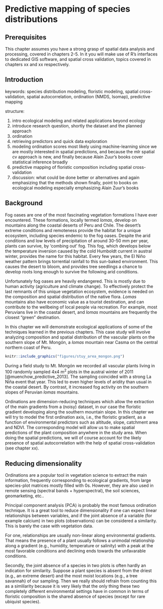# Predictive mapping of species distributions

## Prerequisites {-}

This chapter assumes you have a strong grasp of spatial data analysis and processing, covered in chapters 2-5.
In it you will make use of R's interfaces to dedicated GIS software, and spatial cross validation, topics covered in chapters xx and xx respectively.

## Introduction

keywords: species distribution modeling, floristic modeling, spatial cross-validation, spatial autocorrelation, ordination (NMDS, Isomap), predictive mapping

structure:

1. intro ecological modeling and related applications beyond ecology
2. introduce research question, shortly the dataset and the planned approach
3. ordination
4. retrieving predictors and quick data exploration
5. modeling ordination scores most likely using machine-learning since we are mostly interested in spatial predictions, and because the mlr spatial cv approach is new, and finally because Alain Zuur's books cover statistical inference broadly
6. predictive mapping of floristic composition including spatial cross-validation
7. discussion: what could be done better or alternatives and again emphasizing that the methods shown
finally, point to books on ecological modeling especially emphasizing Alain Zuur's books


## Background

Fog oases are one of the most fascinating vegetation formations I have ever encountered. 
These formations, locally termed *lomas*, develop on mountains along the coastal deserts of Peru and Chile.
The desert's extreme conditions and remoteness provide the habitat for a unique ecosystem, including species endemic to the fog oases.
Despite the arid conditions and low levels of precipitation of around 30-50 mm per year, plants can survive, by 'combing out' fog.
This fog, which develops below the temperature inversion caused by the cold Humboldt current in austral winter, provides the name for this habitat.
Every few years, the El Niño weather pattern brings torrential rainfall to this sun-baked environment.
This causes the desert to bloom, and provides tree seedlings a chance to develop roots long enough to survive the following arid conditions.

Unfortunately fog oases are heavily endangered.
This is mostly due to human activity (agriculture and climate change).
To effectively protect the last remnants of this unique vegetation ecosystem, evidence is needed on the composition and spatial distribution of the native flora.
*Lomas* mountains also have economic value as a tourist destination, and can contribute to the wellbeing of local people via recreation.
For example, most Peruvians live in the coastal desert, and *lomas* mountains are frequently the closest "green" destination.

In this chapter we will demonstrate ecological applications of some of the techniques learned in the previous chapters.
This case study will involve analyzing composition and spatial distribution of the vascular plants on the southern slope of Mt. Mongón, a *lomas* mountain near Casma on the central northern coast of Peru.

```r
knitr::include_graphics("figures/stuy_area_mongon.png")
```

During a field study to Mt. Mongón we recorded all vascular plants living in 100 randomly sampled 4x4 m^2^ plots in the austral winter of 2011 [@muenchow_predictive_2013].
The sampling coincided with a strong La Niña event that year.
This led to even higher levels of aridity than usual in the coastal desert.
By contrast, it increased fog activity on the southern slopes of Peruvian *lomas* mountains.

<!--
The first hypothesis is that four plant belts will be found along the altitudinal gradient: a low-elevation *Tillandsia* belt, a herbaceous belt, a bromeliad belt, and an uppermost succulent belt [@muenchow_soil_2013].
-->

Ordinations are dimension-reducing techniques which allow the extraction of the main gradients from a (noisy) dataset, in our case the floristic gradient developing along the southern mountain slope.
In this chapter we will try to model the first ordination axis, i.e., the floristic gradient, as a function of environmental predictors such as altitude, slope, catchment area and NDVI.
The corresponding model will allow us to make spatial predictions of the plant composition anywhere in the study area.
When doing the spatial predictions, we will of course account for the likely presence of spatial autocorrelation with the help of spatial cross-validation (see chapter xx).
<!-- make a cross-reference-->

## Reducing dimensionality

Ordinations are a popular tool in vegetation science to extract the main information, frequently corresponding to ecological gradients, from large species-plot matrices mostly filled with 0s. 
However, they are also used in remote sensing (spectral bands + hyperspectral), the soil sciences, geomarketing, etc..

Principal component analysis (PCA) is probably the most famous ordination technique. 
It is a great tool to reduce dimensionality if one can expect linear relationships between variables, and if the joint absence of a variable (for example calcium) in two plots (observations) can be considered a similarity.
This is barely the case with vegetation data.

For one, relationships are usually non-linear along environmental gradients.
That means the presence of a plant usually follows a unimodal relationship along a gradient (e.g., humidity, temperature or salinity) with a peak at the most favorable conditions and declining ends towards the unfavarable conditions. 

Secondly, the joint absence of a species in two plots is often hardly an indication for similarity.
Suppose a plant species is absent from the driest (e.g., an extreme desert) and the most moist locations (e.g., a tree savannah) of our sampling.
Then we really should refrain from counting this as a simlilarity because it is very likely that the only thing these two completely different environmental settings have in common in terms of floristic composition is the shared absence of species (except for rare ubiquist species). 





